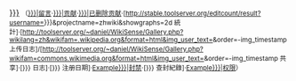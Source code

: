<span class="plainlinks">[[User:{{{User|{{{1|Example}}}}}}]] <small>（[[User talk:{{{User|{{{1|Example}}}}}}|留言]]·[[Special:Contributions/{{{User|{{{1|Example}}}}}}|贡献]]·[[Special:DeletedContributions/{{{User|{{{1|Example}}}}}}|已删除贡献]]·[http://stable.toolserver.org/editcount/result?username={{{User|{{{1|Example}}}}}}&projectname=zhwiki&showgraphs=2d 統計]·[http://toolserver.org/~daniel/WikiSense/Gallery.php?wikilang=zh&wikifam=.wikipedia.org&format=html&img_user_text={{{1|Example}}}&order=-img_timestamp 上传日志]/[http://toolserver.org/~daniel/WikiSense/Gallery.php?wikifam=commons.wikimedia.org&format=html&img_user_text={{{1|Example}}}&order=-img_timestamp 共享]·[{{fullurl:Special:Log|user={{anchorencode:{{ucfirst:{{{User|{{{1|Example}}}}}}}}}}}} 日志]·[{{fullurl:Special:Listusers|limit=1&username={{urlencode:{{ucfirst:{{{User|{{{1|Example}}}}}}}}}}}} 注册日期]·[[Special:Block/{{{1|Example}}}|封禁]]·[{{fullurl:Special:Log/block|page=User:{{urlencode:{{{User|{{{1|Example}}}}}}}}}} 查封紀錄]·[[Special:用户权限/{{{1|Example}}}|权限]]）</small></span><noinclude>
[[Category:用戶資訊模板|{{PAGENAME}}]]</noinclude>
